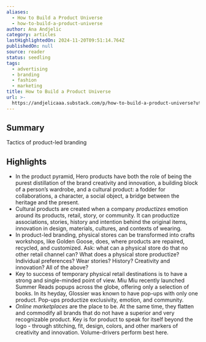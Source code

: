 ```yaml
---
aliases:
  - How to Build a Product Universe
  - how-to-build-a-product-universe
author: Ana Andjelic
category: articles
lastHighlightedOn: 2024-11-20T09:51:14.764Z
publishedOn: null
source: reader
status: seedling
tags:
  - advertising
  - branding
  - fashion
  - marketing
title: How to Build a Product Universe
url: >-
  https://andjelicaaa.substack.com/p/how-to-build-a-product-universe?utm_source=post-email-title&publication_id=18831&post_id=146578097&utm_campaign=email-post-title&isFreemail=false&r=og9hp&triedRedirect=true&utm_medium=email
---
```

## Summary

Tactics of product-led branding

## Highlights

- In the product pyramid, Hero products have both the role of being the purest distillation of the brand creativity and innovation, a building block of a person’s wardrobe, and a cultural product: a fodder for collaborations, a character, a social object, a bridge between the heritage and the present.
- Cultural products are created when a company _productizes_ emotion around its products, retail, story, or community. It can productize associations, stories, history and intention behind the original items, innovation in design, materials, cultures, and contexts of wearing.
- In product-led branding, physical stores can be transformed into crafts workshops, like Golden Goose, does, where products are repaired, recycled, and customized. Ask: what can a physical store do that no other retail channel can? What does a physical store productize? Individual preferences? Wear stories? History? Creativity and innovation? All of the above?
- Key to success of temporary physical retail destinations is to have a strong and single-minded point of view. Miu Miu recently launched Summer Reads popups across the globe, offering only a selection of books. In its heyday, Glossier was known to have pop-ups with only one product. Pop-ups productize exclusivity, emotion, and community.
- _Online marketplaces_ are the place to be. At the same time, they flatten and commodify all brands that do not have a superior and very recognizable product. Key is for product to speak for itself beyond the logo - through stitching, fit, design, colors, and other markers of creativity and innovation. Volume-drivers perform best here.
